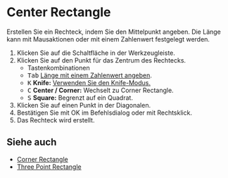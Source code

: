 
# Center Rectangle

<Reference shortcut='' command='Center Rectangle' button='Werkzeugleiste' />

Erstellen Sie ein Rechteck, indem Sie den Mittelpunkt angeben. Die Länge kann mit Mausaktionen oder mit einem Zahlenwert festgelegt werden.

1. Klicken Sie auf die Schaltfläche <ButtonIcon type="button-center-rectangle" /> in der Werkzeugleiste.
2. Klicken Sie auf den Punkt für das Zentrum des Rechtecks.
   - <Kst>Tastenkombinationen</Kst>
   - <kbd>Tab</kbd> [Länge mit einem Zahlenwert angeben](./sketching-essentials#specify-dimensions-numerically).
   - <kbd>K</kbd> **Knife:** [Verwenden Sie den Knife-Modus.](./sketching-essentials#use-knife-mode) 
   - <kbd>C</kbd> **Center / Corner:** Wechselt zu Corner Rectangle.
   - <kbd>S</kbd> **Square:** Begrenzt auf ein Quadrat.
3. Klicken Sie auf einen Punkt in der Diagonalen.
4. Bestätigen Sie mit OK im Befehlsdialog oder mit Rechtsklick.
5. Das Rechteck wird erstellt.

<VideoPlayer fileName="center-rectangle"/>

## Siehe auch
- [Corner Rectangle](./corner-rectangle)
- [Three Point Rectangle](./three-point-rectangle)